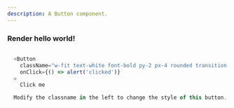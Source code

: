```yaml
---
description: A Button component.
---
```



### Render hello world!

```js live

  <Button
    className="w-fit text-white font-bold py-2 px-4 rounded transition duration-300 ease-in-out"
    onClick={() => alert('clicked')}
  >
    Click me

  Modify the classname in the left to change the style of this button.

```
